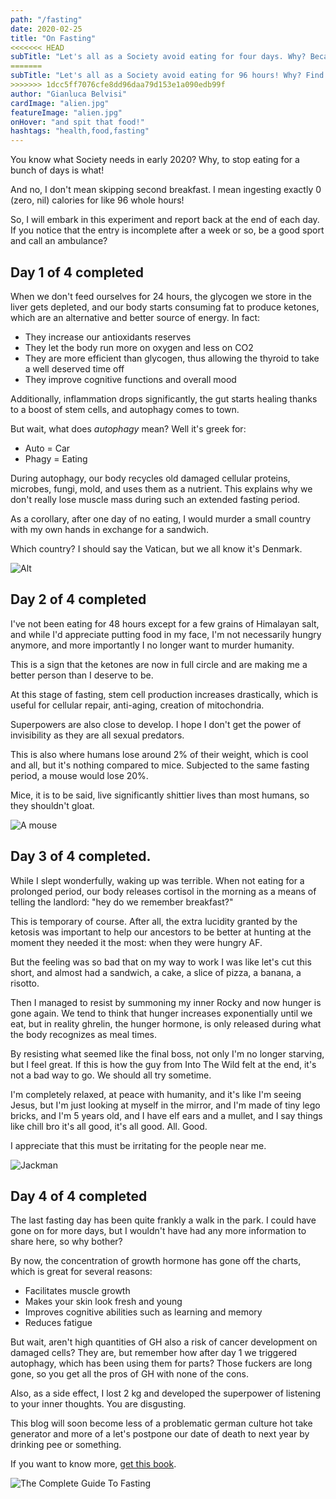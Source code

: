 ```yaml
---
path: "/fasting"
date: 2020-02-25
title: "On Fasting"
<<<<<<< HEAD
subTitle: "Let's all as a Society avoid eating for four days. Why? Because!"
=======
subTitle: "Let's all as a Society avoid eating for 96 hours! Why? Find out!"
>>>>>>> 1dcc5ff7076cfe8dd96daa79d153e1a090edb99f
author: "Gianluca Belvisi"
cardImage: "alien.jpg"
featureImage: "alien.jpg"
onHover: "and spit that food!"
hashtags: "health,food,fasting"
---
```

You know what Society needs in early 2020? Why, to stop eating for a bunch of days is what!

And no, I don't mean skipping second breakfast. I mean ingesting exactly 0 (zero, nil) calories for like 96 whole hours!

So, I will embark in this experiment and report back at the end of each day. If you notice that the entry is incomplete after a week or so, be a good sport and call an ambulance?

## Day 1 of 4 completed

When we don't feed ourselves for 24 hours, the glycogen we store in the liver gets depleted, and our body starts consuming fat to produce ketones, which are an alternative and better source of energy. In fact:

* They increase our antioxidants reserves
* They let the body run more on oxygen and less on CO2
* They are more efficient than glycogen, thus allowing the thyroid to take a well deserved time off
* They improve cognitive functions and overall mood

Additionally, inflammation drops significantly, the gut starts healing thanks to a boost of stem cells, and autophagy comes to town.

But wait, what does *autophagy* mean? Well it's greek for:
* Auto = Car
* Phagy = Eating

During autophagy, our body recycles old damaged cellular proteins, microbes, fungi, mold, and uses them as a nutrient. This explains why we don't really lose muscle mass during such an extended fasting period.

As a corollary, after one day of no eating, I would murder a small country with my own hands in exchange for a sandwich.

Which country? I should say the Vatican, but we all know it's Denmark.

![Alt](raw.png)

## Day 2 of 4 completed

I've not been eating for 48 hours except for a few grains of Himalayan salt, and while I'd appreciate putting food in my face, I'm not necessarily hungry anymore, and more importantly I no longer want to murder humanity.

This is a sign that the ketones are now in full circle and are making me a better person than I deserve to be.

At this stage of fasting, stem cell production increases drastically, which is useful for cellular repair, anti-aging, creation of mitochondria.

Superpowers are also close to develop. I hope I don't get the power of invisibility as they are all sexual predators.

This is also where humans lose around 2% of their weight, which is cool and all, but it's nothing compared to mice. Subjected to the same fasting period, a mouse would lose 20%.

Mice, it is to be said, live significantly shittier lives than most humans, so they shouldn't gloat.

![A mouse](mouse.jpg)

## Day 3 of 4 completed.

While I slept wonderfully, waking up was terrible. When not eating for a prolonged period, our body releases cortisol in the morning as a means of telling the landlord: "hey do we remember breakfast?"

This is temporary of course. After all, the extra lucidity granted by the ketosis was important to help our ancestors to be better at hunting at the moment they needed it the most: when they were hungry AF.

But the feeling was so bad that on my way to work I was like let's cut this short, and almost had a sandwich, a cake, a slice of pizza, a banana, a risotto.

Then I managed to resist by summoning my inner Rocky and now hunger is gone again. We tend to think that hunger increases exponentially until we eat, but in reality ghrelin, the hunger hormone, is only released during what the body recognizes as meal times.

By resisting what seemed like the final boss, not only I'm no longer starving, but I feel great. If this is how the guy from Into The Wild felt at the end, it's not a bad way to go. We should all try sometime.

I'm completely relaxed, at peace with humanity, and it's like I'm seeing Jesus, but I'm just looking at myself in the mirror, and I'm made of tiny lego bricks, and I'm 5 years old, and I have elf ears and a mullet, and I say things like chill bro it's all good, it's all good. All. Good.

I appreciate that this must be irritating for the people near me.

![Jackman](jackman.png)

## Day 4 of 4 completed

The last fasting day has been quite frankly a walk in the park. I could have gone on for more days, but I wouldn't have had any more information to share here, so why bother?

By now, the concentration of growth hormone has gone off the charts, which is great for several reasons:

* Facilitates muscle growth
* Makes your skin look fresh and young
* Improves cognitive abilities such as learning and memory
* Reduces fatigue

But wait, aren't high quantities of GH also a risk of cancer development on damaged cells? They are, but remember how after day 1 we triggered autophagy, which has been using them for parts? Those fuckers are long gone, so you get all the pros of GH with none of the cons.

Also, as a side effect, I lost 2 kg and developed the superpower of listening to your inner thoughts. You are disgusting.

This blog will soon become less of a problematic german culture hot take generator and more of a let's postpone our date of death to next year by drinking pee or something.

If you want to know more, [get this book](https://www.bookdepository.com/Complete-Guide-Fasting-Jimmy-Moore/9781628600018).

![The Complete Guide To Fasting](book.png)
